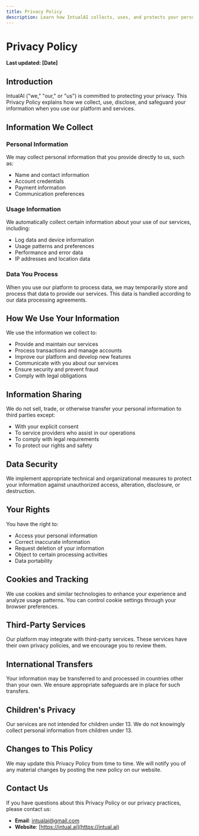 ```yaml
---
title: Privacy Policy
description: Learn how IntualAI collects, uses, and protects your personal information.
---
```


# Privacy Policy

**Last updated: [Date]**

## Introduction

IntualAI ("we," "our," or "us") is committed to protecting your privacy. This Privacy Policy explains how we collect, use, disclose, and safeguard your information when you use our platform and services.

## Information We Collect

### Personal Information
We may collect personal information that you provide directly to us, such as:
- Name and contact information
- Account credentials
- Payment information
- Communication preferences

### Usage Information
We automatically collect certain information about your use of our services, including:
- Log data and device information
- Usage patterns and preferences
- Performance and error data
- IP addresses and location data

### Data You Process
When you use our platform to process data, we may temporarily store and process that data to provide our services. This data is handled according to our data processing agreements.

## How We Use Your Information

We use the information we collect to:
- Provide and maintain our services
- Process transactions and manage accounts
- Improve our platform and develop new features
- Communicate with you about our services
- Ensure security and prevent fraud
- Comply with legal obligations

## Information Sharing

We do not sell, trade, or otherwise transfer your personal information to third parties except:
- With your explicit consent
- To service providers who assist in our operations
- To comply with legal requirements
- To protect our rights and safety

## Data Security

We implement appropriate technical and organizational measures to protect your information against unauthorized access, alteration, disclosure, or destruction.

## Your Rights

You have the right to:
- Access your personal information
- Correct inaccurate information
- Request deletion of your information
- Object to certain processing activities
- Data portability

## Cookies and Tracking

We use cookies and similar technologies to enhance your experience and analyze usage patterns. You can control cookie settings through your browser preferences.

## Third-Party Services

Our platform may integrate with third-party services. These services have their own privacy policies, and we encourage you to review them.

## International Transfers

Your information may be transferred to and processed in countries other than your own. We ensure appropriate safeguards are in place for such transfers.

## Children's Privacy

Our services are not intended for children under 13. We do not knowingly collect personal information from children under 13.

## Changes to This Policy

We may update this Privacy Policy from time to time. We will notify you of any material changes by posting the new policy on our website.

## Contact Us

If you have questions about this Privacy Policy or our privacy practices, please contact us:

- **Email**: [intualai@gmail.com](mailto:intualai@gmail.com)
- **Website**: [https://intual.ai](https://intual.ai)
